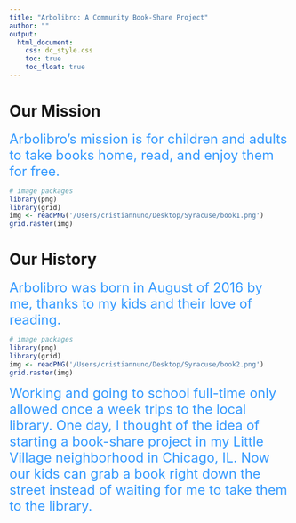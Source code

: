 ```yaml
---
title: "Arbolibro: A Community Book-Share Project"
author: ""
output:
  html_document:
    css: dc_style.css
    toc: true
    toc_float: true
---
```

# Our Mission
<span style="color:#3399ff">
<font size="5">
Arbolibro's mission is for children and adults to take books home, read, and enjoy them for free. 
</font>
</span>

```r
# image packages
library(png)
library(grid)
img <- readPNG('/Users/cristiannuno/Desktop/Syracuse/book1.png')
grid.raster(img)
```

</center>

# Our History

<span style="color:#3399ff">
<font size="5">
Arbolibro was born in August of 2016 by me, thanks to my kids and their love of reading. 
</font>
</span>

```r
# image packages
library(png)
library(grid)
img <- readPNG('/Users/cristiannuno/Desktop/Syracuse/book2.png')
grid.raster(img)
```

<span style="color:#3399ff">
<font size="5">
Working and going to school full-time only allowed once a week trips to the local library. One day, I thought of the idea of starting a book-share project in my Little Village neighborhood in Chicago, IL. Now our kids can grab a book right down the street instead of waiting for me to take them to the library.
</font>
</span>


